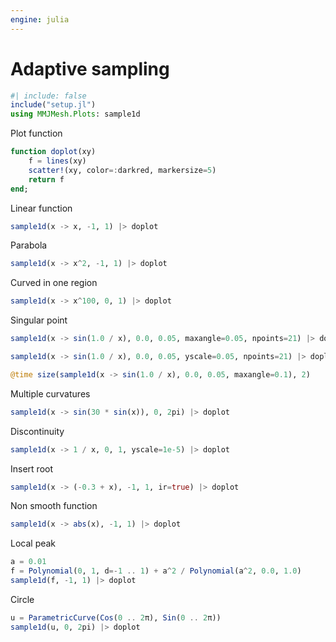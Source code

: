 ```yaml
---
engine: julia
---
```


# Adaptive sampling

```julia
#| include: false
include("setup.jl")
using MMJMesh.Plots: sample1d
```

Plot function

```julia
function doplot(xy)
    f = lines(xy)
    scatter!(xy, color=:darkred, markersize=5)
    return f
end;
```

Linear function

```julia
sample1d(x -> x, -1, 1) |> doplot
```

Parabola

```julia
sample1d(x -> x^2, -1, 1) |> doplot
```

Curved in one region

```julia
sample1d(x -> x^100, 0, 1) |> doplot
```

Singular point

```julia
sample1d(x -> sin(1.0 / x), 0.0, 0.05, maxangle=0.05, npoints=21) |> doplot
```


```julia
sample1d(x -> sin(1.0 / x), 0.0, 0.05, yscale=0.05, npoints=21) |> doplot
```


```julia
@time size(sample1d(x -> sin(1.0 / x), 0.0, 0.05, maxangle=0.1), 2)
```

Multiple curvatures

```julia
sample1d(x -> sin(30 * sin(x)), 0, 2pi) |> doplot
```

Discontinuity

```julia
sample1d(x -> 1 / x, 0, 1, yscale=1e-5) |> doplot
```

Insert root

```julia
sample1d(x -> (-0.3 + x), -1, 1, ir=true) |> doplot
```

Non smooth function

```julia
sample1d(x -> abs(x), -1, 1) |> doplot
```

Local peak

```julia
a = 0.01
f = Polynomial(0, 1, d=-1 .. 1) + a^2 / Polynomial(a^2, 0.0, 1.0)
sample1d(f, -1, 1) |> doplot
```

Circle

```julia
u = ParametricCurve(Cos(0 .. 2π), Sin(0 .. 2π))
sample1d(u, 0, 2pi) |> doplot
```